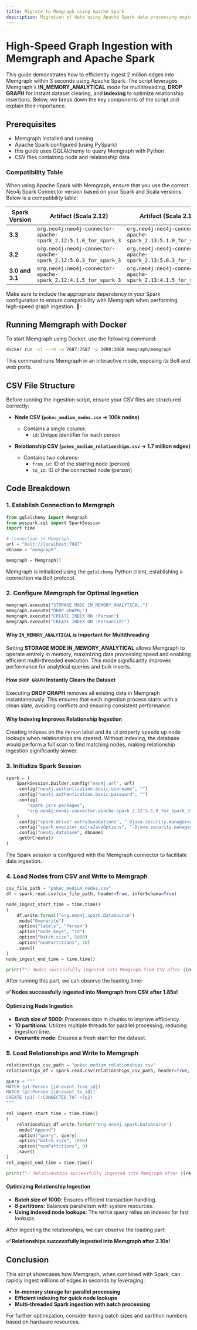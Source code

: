 ```yaml
---
title: Migrate to Memgraph using Apache Spark
description: Migration of data using Apache Spark data processing engine.
---
```



# High-Speed Graph Ingestion with Memgraph and Apache Spark

This guide demonstrates how to efficiently ingest 2 million edges into Memgraph within 3 seconds using Apache Spark. 
The script leverages Memgraph's **IN_MEMORY_ANALYTICAL** mode for multithreading, **DROP GRAPH** for instant dataset 
clearing, and **indexing** to optimize relationship insertions. Below, we break down the key components of the script and explain their importance.

## Prerequisites
- Memgraph installed and running
- Apache Spark configured (using PySpark)
- this guide uses GQLAlchemy to query Memgraph with Python
- CSV files containing node and relationship data

### Compatibility Table

When using Apache Spark with Memgraph, ensure that you use the correct Neo4j Spark Connector version based on 
your Spark and Scala versions. Below is a compatibility table:

| Spark Version | Artifact (Scala 2.12) | Artifact (Scala 2.13) |
|--------------|-------------------------------------------------|-------------------------------------------------|
| **3.3** | `org.neo4j:neo4j-connector-apache-spark_2.12:5.1.0_for_spark_3` | `org.neo4j:neo4j-connector-apache-spark_2.13:5.1.0_for_spark_3` |
| **3.2** | `org.neo4j:neo4j-connector-apache-spark_2.12:5.0.3_for_spark_3` | `org.neo4j:neo4j-connector-apache-spark_2.13:5.0.3_for_spark_3` |
| **3.0 and 3.1** | `org.neo4j:neo4j-connector-apache-spark_2.12:4.1.5_for_spark_3` | `org.neo4j:neo4j-connector-apache-spark_2.13:4.1.5_for_spark_3` |

Make sure to include the appropriate dependency in your Spark configuration to ensure compatibility with Memgraph when 
performing high-speed graph ingestion. 🚀-

## Running Memgraph with Docker
To start Memgraph using Docker, use the following command:
```sh
docker run -it --rm -p 7687:7687 -p 3000:3000 memgraph/memgraph
```
This command runs Memgraph in an interactive mode, exposing its Bolt and web ports.

## CSV File Structure
Before running the ingestion script, ensure your CSV files are structured correctly:
- **Node CSV (`pokec_medium_nodes.csv` -> 100k nodes)**
  - Contains a single column:
    - `id`: Unique identifier for each person

- **Relationship CSV (`pokec_medium_relationships.csv` -> 1.7 million edges)**
  - Contains two columns:
    - `from_id`: ID of the starting node (person)
    - `to_id`: ID of the connected node (person)

## Code Breakdown

### 1. Establish Connection to Memgraph
```python
from gqlalchemy import Memgraph
from pyspark.sql import SparkSession
import time

# Connection to Memgraph
url = "bolt://localhost:7687"
dbname = "memgraph"

memgraph = Memgraph()
```
Memgraph is initialized using the `gqlalchemy` Python client, establishing a connection via Bolt protocol.

### 2. Configure Memgraph for Optimal Ingestion
```python
memgraph.execute("STORAGE MODE IN_MEMORY_ANALYTICAL;")
memgraph.execute("DROP GRAPH;")
memgraph.execute("CREATE INDEX ON :Person")
memgraph.execute("CREATE INDEX ON :Person(id)")
```
#### Why `IN_MEMORY_ANALYTICAL` is Important for Multithreading
Setting **STORAGE MODE IN_MEMORY_ANALYTICAL** allows Memgraph to operate entirely in memory, maximizing data 
processing speed and enabling efficient multi-threaded execution. This mode significantly improves performance for analytical queries and bulk inserts.

#### How `DROP GRAPH` Instantly Clears the Dataset
Executing **DROP GRAPH** removes all existing data in Memgraph instantaneously. This ensures that each ingestion 
process starts with a clean slate, avoiding conflicts and ensuring consistent performance.

#### Why Indexing Improves Relationship Ingestion
Creating indexes on the `Person` label and its `id` property speeds up node lookups when relationships are created.
 Without indexing, the database would perform a full scan to find matching nodes, making relationship ingestion significantly slower.

### 3. Initialize Spark Session
```python
spark = (
    SparkSession.builder.config("neo4j.url", url)
    .config("neo4j.authentication.basic.username", "")
    .config("neo4j.authentication.basic.password", "")
    .config(
        "spark.jars.packages",
        "org.neo4j:neo4j-connector-apache-spark_2.12:5.1.0_for_spark_3",
    )
    .config("spark.driver.extraJavaOptions", "-Djava.security.manager=allow")
    .config("spark.executor.extraJavaOptions", "-Djava.security.manager=allow")
    .config("neo4j.database", dbname)
    .getOrCreate()
)
```
The Spark session is configured with the Memgraph connector to facilitate data ingestion.

### 4. Load Nodes from CSV and Write to Memgraph
```python
csv_file_path = "pokec_medium_nodes.csv"
df = spark.read.csv(csv_file_path, header=True, inferSchema=True)

node_ingest_start_time = time.time()
(
    df.write.format("org.neo4j.spark.DataSource")
    .mode("Overwrite")
    .option("labels", "Person")
    .option("node.keys", "id")
    .option("batch.size", 5000)
    .option("numPartitions", 10)
    .save()
)
node_ingest_end_time = time.time()

print(f"✅ Nodes successfully ingested into Memgraph from CSV after {(node_ingest_end_time - node_ingest_start_time):.2f}s!")
```

After running this part, we can observe the loading time:

**✅ Nodes successfully ingested into Memgraph from CSV after 1.85s!**              

#### Optimizing Node Ingestion
- **Batch size of 5000**: Processes data in chunks to improve efficiency.
- **10 partitions**: Utilizes multiple threads for parallel processing, reducing ingestion time.
- **Overwrite mode**: Ensures a fresh start for the dataset.

### 5. Load Relationships and Write to Memgraph
```python
relationships_csv_path = "pokec_medium_relationships.csv"
relationships_df = spark.read.csv(relationships_csv_path, header=True, inferSchema=True)

query = """
MATCH (p1:Person {id:event.from_id})
MATCH (p2:Person {id:event.to_id})
CREATE (p1)-[:CONNECTED_TO]->(p2)
"""

rel_ingest_start_time = time.time()
(
    relationships_df.write.format("org.neo4j.spark.DataSource")
    .mode("Append")
    .option("query", query)
    .option("batch.size", 1000)
    .option("numPartitions", 8)
    .save()
)
rel_ingest_end_time = time.time()

print(f"✅ Relationships successfully ingested into Memgraph after {(rel_ingest_end_time - rel_ingest_start_time):.2f}s!")
```
#### Optimizing Relationship Ingestion
- **Batch size of 1000**: Ensures efficient transaction handling.
- **8 partitions**: Balances parallelism with system resources.
- **Using indexed node lookups**: The `MATCH` query relies on indexes for fast lookups.

After ingesting the relationships, we can observe the loading part:

**✅ Relationships successfully ingested into Memgraph after 3.10s!**

## Conclusion
This script showcases how Memgraph, when combined with Spark, can rapidly ingest millions of edges in seconds by leveraging:
- **In-memory storage for parallel processing**
- **Efficient indexing for quick node lookups**
- **Multi-threaded Spark ingestion with batch processing**

For further optimization, consider tuning batch sizes and partition numbers based on hardware resources.


